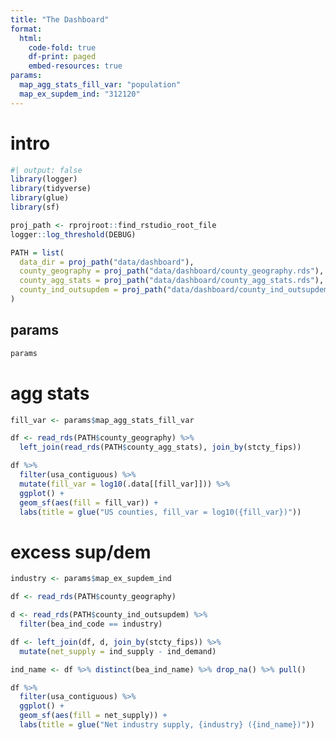 ```yaml
---
title: "The Dashboard"
format:
  html:
    code-fold: true
    df-print: paged
    embed-resources: true
params:
  map_agg_stats_fill_var: "population"
  map_ex_supdem_ind: "312120"
---
```




::: panel-tabset
# intro

```r
#| output: false
library(logger)
library(tidyverse)
library(glue)
library(sf)

proj_path <- rprojroot::find_rstudio_root_file
logger::log_threshold(DEBUG)

PATH = list(
  data_dir = proj_path("data/dashboard"),
  county_geography = proj_path("data/dashboard/county_geography.rds"),
  county_agg_stats = proj_path("data/dashboard/county_agg_stats.rds"),
  county_ind_outsupdem = proj_path("data/dashboard/county_ind_outsupdem.rds")
)

```

## params

```r
params
```



# agg stats

```r
fill_var <- params$map_agg_stats_fill_var

df <- read_rds(PATH$county_geography) %>%
  left_join(read_rds(PATH$county_agg_stats), join_by(stcty_fips))

df %>%
  filter(usa_contiguous) %>%
  mutate(fill_var = log10(.data[[fill_var]])) %>%
  ggplot() + 
  geom_sf(aes(fill = fill_var)) +
  labs(title = glue("US counties, fill_var = log10({fill_var})"))
```



# excess sup/dem

```r
industry <- params$map_ex_supdem_ind

df <- read_rds(PATH$county_geography)

d <- read_rds(PATH$county_ind_outsupdem) %>%
  filter(bea_ind_code == industry)

df <- left_join(df, d, join_by(stcty_fips)) %>%
  mutate(net_supply = ind_supply - ind_demand)

ind_name <- df %>% distinct(bea_ind_name) %>% drop_na() %>% pull()

df %>%
  filter(usa_contiguous) %>%
  ggplot() + 
  geom_sf(aes(fill = net_supply)) +
  labs(title = glue("Net industry supply, {industry} ({ind_name})"))


```

:::
